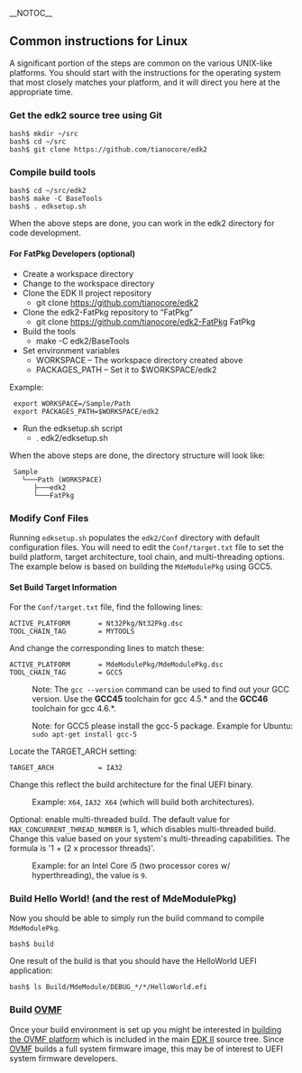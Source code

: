 __NOTOC__
==Common instructions for Linux==

A significant portion of the steps are common on the various UNIX-like platforms.  You should start with the instructions for the operating system that most closely matches your platform, and it will direct you here at the appropriate time.

===Get the edk2 source tree using Git ===

<pre>
bash$ mkdir ~/src
bash$ cd ~/src
bash$ git clone https://github.com/tianocore/edk2
</pre>

===Compile build tools ===

<pre>
bash$ cd ~/src/edk2
bash$ make -C BaseTools
bash$ . edksetup.sh
</pre>

When the above steps are done, you can work in the edk2 directory for code development.

====For FatPkg Developers (optional)====
*	Create a workspace directory
*	Change to the workspace directory
*	Clone the EDK II project repository
**	git clone https://github.com/tianocore/edk2
*	Clone the edk2-FatPkg repository to “FatPkg”
**	git clone https://github.com/tianocore/edk2-FatPkg FatPkg
*	Build the tools
**	make -C edk2/BaseTools
*	Set environment variables
**	WORKSPACE – The workspace directory created above
**	PACKAGES_PATH – Set it to $WORKSPACE/edk2
Example:
  export WORKSPACE=/Sample/Path
  export PACKAGES_PATH=$WORKSPACE/edk2
*	Run the edksetup.sh script
**	. edk2/edksetup.sh
When the above steps are done, the directory structure will look like:
  Sample
    └───Path (WORKSPACE)
       ├───edk2
       └───FatPkg

<!--
===Build the EDK II BaseTools===

<pre>
bash$ make -C edk2/BaseTools
</pre>

===Setup build shell environment===

<pre>
bash$ cd ~/src/edk2
bash$ export EDK_TOOLS_PATH=$HOME/src/edk2/BaseTools
bash$ . edksetup.sh BaseTools
</pre>
-->

===Modify Conf Files===

Running <code>edksetup.sh</code> populates the <code>edk2/Conf</code> directory with default configuration files. You will need to edit the <code>Conf/target.txt</code> file to set the build platform, target architecture, tool chain, and multi-threading options. The example below is based on building the <code>MdeModulePkg</code> using GCC5.

====Set Build Target Information====

For the <code>Conf/target.txt</code> file, find the following lines:

<pre>
ACTIVE_PLATFORM       = Nt32Pkg/Nt32Pkg.dsc
TOOL_CHAIN_TAG        = MYTOOLS
</pre>

And change the corresponding lines to match these:

<pre>
ACTIVE_PLATFORM       = MdeModulePkg/MdeModulePkg.dsc
TOOL_CHAIN_TAG        = GCC5
</pre>

:Note: The <code>gcc --version</code> command can be used to find out your GCC version.  Use the '''GCC45''' toolchain for gcc 4.5.* and the '''GCC46''' toolchain for gcc 4.6.*.

:Note: for GCC5 please install the gcc-5 package. Example for Ubuntu: <code>sudo apt-get install gcc-5</code>

Locate the TARGET_ARCH setting:

<pre>
TARGET_ARCH           = IA32
</pre>

Change this reflect the build architecture for the final UEFI binary.

:Example: <code>X64</code>, <code>IA32 X64</code> (which will build both architectures).

Optional: enable multi-threaded build. The default value for <code>MAX_CONCURRENT_THREAD_NUMBER</code> is 1, which disables multi-threaded build. Change this value based on your system's multi-threading capabilities. The formula is '1 + (2 x processor threads)'.

:Example: for an Intel Core i5 (two processor cores w/ hyperthreading), the value is <code>9</code>.

===Build Hello World!  (and the rest of MdeModulePkg)===

Now you should be able to simply run the build command to compile <code>MdeModulePkg</code>.

<pre>
bash$ build
</pre>

One result of the build is that you should have the HelloWorld UEFI application:
<pre>
bash$ ls Build/MdeModule/DEBUG_*/*/HelloWorld.efi
</pre>

===Build [[OVMF]]===

Once your build environment is set up you might be interested in [[How to build OVMF|building the OVMF platform]] which is included in the main [[EDK II]] source tree.  Since [[OVMF]] builds a full system firmware image, this may be of interest to UEFI system firmware developers.
